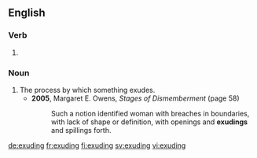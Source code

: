 ==English==

===Verb===
{{head|en}}

# {{present participle of|exude|lang=en}}

===Noun===
{{en-noun}}

# The process by which something exudes.
#* '''2005''', Margaret E. Owens, ''Stages of Dismemberment'' (page 58)
#*: Such a notion identified woman with breaches in boundaries, with lack of shape or definition, with openings and '''exudings''' and spillings forth.

[[de:exuding]]
[[fr:exuding]]
[[fi:exuding]]
[[sv:exuding]]
[[vi:exuding]]